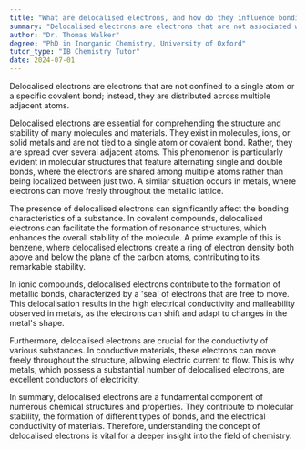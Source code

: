 ```yaml
---
title: "What are delocalised electrons, and how do they influence bonding?"
summary: "Delocalised electrons are electrons that are not associated with a single atom or a covalent bond but spread over several adjacent atoms."
author: "Dr. Thomas Walker"
degree: "PhD in Inorganic Chemistry, University of Oxford"
tutor_type: "IB Chemistry Tutor"
date: 2024-07-01
---
```


Delocalised electrons are electrons that are not confined to a single atom or a specific covalent bond; instead, they are distributed across multiple adjacent atoms.

Delocalised electrons are essential for comprehending the structure and stability of many molecules and materials. They exist in molecules, ions, or solid metals and are not tied to a single atom or covalent bond. Rather, they are spread over several adjacent atoms. This phenomenon is particularly evident in molecular structures that feature alternating single and double bonds, where the electrons are shared among multiple atoms rather than being localized between just two. A similar situation occurs in metals, where electrons can move freely throughout the metallic lattice.

The presence of delocalised electrons can significantly affect the bonding characteristics of a substance. In covalent compounds, delocalised electrons can facilitate the formation of resonance structures, which enhances the overall stability of the molecule. A prime example of this is benzene, where delocalised electrons create a ring of electron density both above and below the plane of the carbon atoms, contributing to its remarkable stability.

In ionic compounds, delocalised electrons contribute to the formation of metallic bonds, characterized by a 'sea' of electrons that are free to move. This delocalisation results in the high electrical conductivity and malleability observed in metals, as the electrons can shift and adapt to changes in the metal's shape.

Furthermore, delocalised electrons are crucial for the conductivity of various substances. In conductive materials, these electrons can move freely throughout the structure, allowing electric current to flow. This is why metals, which possess a substantial number of delocalised electrons, are excellent conductors of electricity.

In summary, delocalised electrons are a fundamental component of numerous chemical structures and properties. They contribute to molecular stability, the formation of different types of bonds, and the electrical conductivity of materials. Therefore, understanding the concept of delocalised electrons is vital for a deeper insight into the field of chemistry.
    